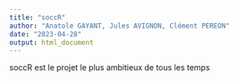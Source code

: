 ---
title: "soccR"
author: "Anatole GAYANT, Jules AVIGNON, Clément PEREON"
date: "2023-04-28"
output: html_document
---


soccR est le projet le plus ambitieux de tous les temps 